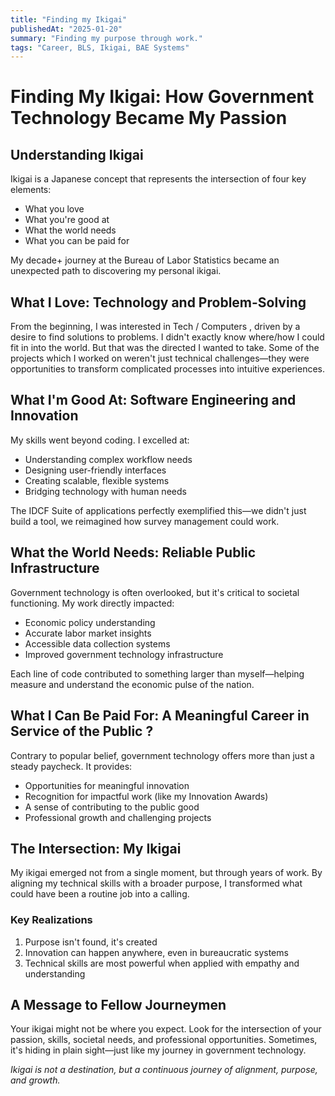```yaml
---
title: "Finding my Ikigai"
publishedAt: "2025-01-20"
summary: "Finding my purpose through work."
tags: "Career, BLS, Ikigai, BAE Systems"
---
```


# Finding My Ikigai: How Government Technology Became My Passion

## Understanding Ikigai

Ikigai is a Japanese concept that represents the intersection of four key elements:
- What you love
- What you're good at
- What the world needs
- What you can be paid for

My decade+ journey at the Bureau of Labor Statistics became an unexpected path to discovering my personal ikigai.

## What I Love: Technology and Problem-Solving

From the beginning, I was interested in Tech / Computers , driven by a desire to find solutions to  problems. 
I didn't exactly know where/how I could fit in into the world. But that was the directed I wanted to take. Some of the projects which I worked on weren't just technical challenges—they were opportunities to transform complicated processes into intuitive experiences.

## What I'm Good At: Software Engineering and Innovation

My skills went beyond coding. I excelled at:
- Understanding complex workflow needs
- Designing user-friendly interfaces
- Creating scalable, flexible systems
- Bridging technology with human needs

The IDCF Suite of applications perfectly exemplified this—we didn't just build a tool, we reimagined how survey management could work.

## What the World Needs: Reliable Public Infrastructure

Government technology is often overlooked, but it's critical to societal functioning. My work directly impacted:
- Economic policy understanding
- Accurate labor market insights
- Accessible data collection systems
- Improved government technology infrastructure

Each line of code contributed to something larger than myself—helping measure and understand the economic pulse of the nation.

## What I Can Be Paid For: A Meaningful Career in Service of the Public ?

Contrary to popular belief, government technology offers more than just a steady paycheck. It provides:
- Opportunities for meaningful innovation
- Recognition for impactful work (like my Innovation Awards)
- A sense of contributing to the public good
- Professional growth and challenging projects

## The Intersection: My Ikigai

My ikigai emerged not from a single moment, but through years of work. By aligning my technical skills with a broader purpose, I transformed what could have been a routine job into a calling.

### Key Realizations
1. Purpose isn't found, it's created
2. Innovation can happen anywhere, even in bureaucratic systems
3. Technical skills are most powerful when applied with empathy and understanding

## A Message to Fellow Journeymen

Your ikigai might not be where you expect. Look for the intersection of your passion, skills, societal needs, and professional opportunities. Sometimes, it's hiding in plain sight—just like my journey in government technology.

*Ikigai is not a destination, but a continuous journey of alignment, purpose, and growth.*